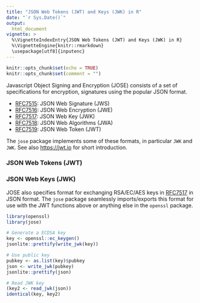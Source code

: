 ```yaml
---
title: "JSON Web Tokens (JWT) and Keys (JWK) in R"
date: "`r Sys.Date()`"
output:
  html_document
vignette: >
  %\VignetteIndexEntry{JSON Web Tokens (JWT) and Keys (JWK) in R}
  %\VignetteEngine{knitr::rmarkdown}
  \usepackage[utf8]{inputenc}
---
```


```r
knitr::opts_chunk$set(echo = TRUE)
knitr::opts_chunk$set(comment = "")
```

Javascript Object Signing and Encryption (JOSE) consists of a set of specifications for encryption, signatures using the popular JSON format. 

 - [RFC7515](https://tools.ietf.org/html/rfc7515): JSON Web Signature (JWS)
 - [RFC7516](https://tools.ietf.org/html/rfc7516): JSON Web Encryption (JWE)
 - [RFC7517](https://tools.ietf.org/html/rfc7517): JSON Web Key (JWK)
 - [RFC7518](https://tools.ietf.org/html/rfc7518): JSON Web Algorithms (JWA)
 - [RFC7519](https://tools.ietf.org/html/rfc7519): JSON Web Token (JWT)
 
The `jose` package implements some of these formats, in particular `JWK` and `JWK`. See also [https://jwt.io](https://jwt.io) for short introduction.

### JSON Web Tokens (JWT)



### JSON Web Keys (JWK)

JOSE also specifies format for exchanging RSA/EC/AES keys in [RFC7517](https://tools.ietf.org/html/rfc7517) in JSON format. The `jose` package seamlessly imports/exports this format for use with the JWT functions above or anything else in the `openssl` package.



```r
library(openssl)
library(jose)

# Generate a ECDSA key
key <- openssl::ec_keygen()
jsonlite::prettify(write_jwk(key))

# Use public key
pubkey <- as.list(key)$pubkey
json <- write_jwk(pubkey)
jsonlite::prettify(json)

# Read JWK key
(key2 <- read_jwk(json))
identical(key, key2)
```
